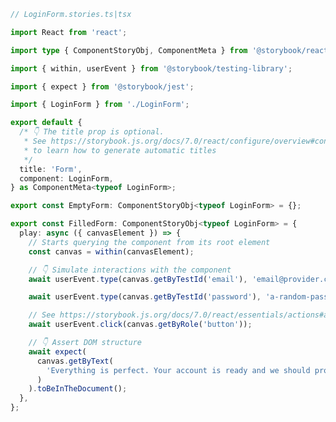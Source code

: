 ```ts
// LoginForm.stories.ts|tsx

import React from 'react';

import type { ComponentStoryObj, ComponentMeta } from '@storybook/react';

import { within, userEvent } from '@storybook/testing-library';

import { expect } from '@storybook/jest';

import { LoginForm } from './LoginForm';

export default {
  /* 👇 The title prop is optional.
   * See https://storybook.js.org/docs/7.0/react/configure/overview#configure-story-loading
   * to learn how to generate automatic titles
   */
  title: 'Form',
  component: LoginForm,
} as ComponentMeta<typeof LoginForm>;

export const EmptyForm: ComponentStoryObj<typeof LoginForm> = {};

export const FilledForm: ComponentStoryObj<typeof LoginForm> = {
  play: async ({ canvasElement }) => {
    // Starts querying the component from its root element
    const canvas = within(canvasElement);

    // 👇 Simulate interactions with the component
    await userEvent.type(canvas.getByTestId('email'), 'email@provider.com');

    await userEvent.type(canvas.getByTestId('password'), 'a-random-password');

    // See https://storybook.js.org/docs/7.0/react/essentials/actions#automatically-matching-args to learn how to setup logging in the Actions panel
    await userEvent.click(canvas.getByRole('button'));

    // 👇 Assert DOM structure
    await expect(
      canvas.getByText(
        'Everything is perfect. Your account is ready and we should probably get you started!'
      )
    ).toBeInTheDocument();
  },
};
```